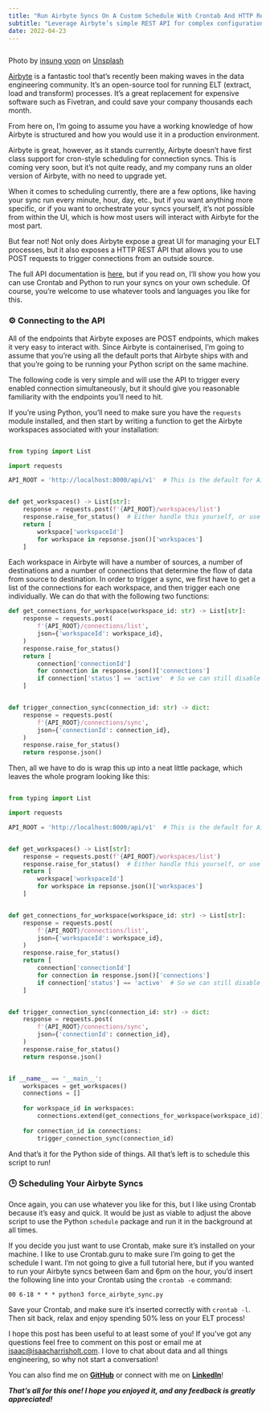 ```yaml
---
title: "Run Airbyte Syncs On A Custom Schedule With Crontab And HTTP Requests"
subtitle: "Leverage Airbyte’s simple REST API for complex configuration"
date: 2022-04-23
---
```


<Image src={clock} alt="" />

Photo by
[insung yoon](https://unsplash.com/@insungyoon?utm_source=medium&utm_medium=referral) on
[Unsplash](https://unsplash.com/?utm_source=medium&utm_medium=referral)

[Airbyte](https://airbyte.com/) is a fantastic tool that’s recently been making waves in
the data engineering community. It’s an open-source tool for running ELT (extract, load
and transform) processes. It’s a great replacement for expensive software such as
Fivetran, and could save your company thousands each month.

From here on, I’m going to assume you have a working knowledge of how Airbyte is
structured and how you would use it in a production environment.

Airbyte is great, however, as it stands currently, Airbyte doesn’t have first class
support for cron-style scheduling for connection syncs. This is coming very soon, but
it’s not quite ready, and my company runs an older version of Airbyte, with no need to
upgrade yet.

When it comes to scheduling currently, there are a few options, like having your sync
run every minute, hour, day, etc., but if you want anything more specific, or if you
want to orchestrate your syncs yourself, it’s not possible from within the UI, which is
how most users will interact with Airbyte for the most part.

But fear not! Not only does Airbyte expose a great UI for managing your ELT processes,
but it also exposes a HTTP REST API that allows you to use POST requests to trigger
connections from an outside source.

The full API documentation is
[here](https://airbyte-public-api-docs.s3.us-east-2.amazonaws.com/rapidoc-api-docs.html),
but if you read on, I’ll show you how you can use Crontab and Python to run your syncs
on your own schedule. Of course, you’re welcome to use whatever tools and languages you
like for this.

### ⚙️ Connecting to the API

All of the endpoints that Airbyte exposes are POST endpoints, which makes it very easy
to interact with. Since Airbyte is containerised, I’m going to assume that you’re using
all the default ports that Airbyte ships with and that you’re going to be running your
Python script on the same machine.

The following code is very simple and will use the API to trigger every enabled
connection simultaneously, but it should give you reasonable familiarity with the
endpoints you’ll need to hit.

If you’re using Python, you’ll need to make sure you have the `requests` module
installed, and then start by writing a function to get the Airbyte workspaces associated
with your installation:

```python

from typing import List

import requests

API_ROOT = 'http://localhost:8000/api/v1'  # This is the default for Airbyte


def get_workspaces() -> List[str]:
    response = requests.post(f'{API_ROOT}/workspaces/list')
    response.raise_for_status()  # Either handle this yourself, or use a tool like Sentry for logging
    return [
        workspace['workspaceId']
        for workspace in repsonse.json()['workspaces']
    ]
```

Each workspace in Airbyte will have a number of sources, a number of destinations and a
number of connections that determine the flow of data from source to destination. In
order to trigger a sync, we first have to get a list of the connections for each
workspace, and then trigger each one individually. We can do that with the following two
functions:

```python
def get_connections_for_workspace(workspace_id: str) -> List[str]:
    response = requests.post(
        f'{API_ROOT}/connections/list',
        json={'workspaceId': workspace_id},
    )
    response.raise_for_status()
    return [
        connection['connectionId']
        for connection in response.json()['connections']
        if connection['status'] == 'active'  # So we can still disable connections in the UI
    ]


def trigger_connection_sync(connection_id: str) -> dict:
    response = requests.post(
        f'{API_ROOT}/connections/sync',
        json={'connectionId': connection_id},
    )
    response.raise_for_status()
    return response.json()
```

Then, all we have to do is wrap this up into a neat little package, which leaves the
whole program looking like this:

```python

from typing import List

import requests

API_ROOT = 'http://localhost:8000/api/v1'  # This is the default for Airbyte


def get_workspaces() -> List[str]:
    response = requests.post(f'{API_ROOT}/workspaces/list')
    response.raise_for_status()  # Either handle this yourself, or use a tool like Sentry for logging
    return [
        workspace['workspaceId']
        for workspace in repsonse.json()['workspaces']
    ]


def get_connections_for_workspace(workspace_id: str) -> List[str]:
    response = requests.post(
        f'{API_ROOT}/connections/list',
        json={'workspaceId': workspace_id},
    )
    response.raise_for_status()
    return [
        connection['connectionId']
        for connection in response.json()['connections']
        if connection['status'] == 'active'  # So we can still disable connections in the UI
    ]


def trigger_connection_sync(connection_id: str) -> dict:
    response = requests.post(
        f'{API_ROOT}/connections/sync',
        json={'connectionId': connection_id},
    )
    response.raise_for_status()
    return response.json()


if __name__ == '__main__':
    workspaces = get_workspaces()
    connections = []
    
    for workspace_id in workspaces:
        connections.extend(get_connections_for_workspace(workspace_id))
       
    for connection_id in connections:
        trigger_connection_sync(connection_id)
```

And that’s it for the Python side of things. All that’s left is to schedule this script
to run!

### 🕒 Scheduling Your Airbyte Syncs

Once again, you can use whatever you like for this, but I like using Crontab because
it’s easy and quick. It would be just as viable to adjust the above script to use the
Python `schedule` package and run it in the background at all times.

If you decide you just want to use Crontab, make sure it’s installed on your machine. I
like to use Crontab.guru to make sure I’m going to get the schedule I want. I’m not
going to give a full tutorial here, but if you wanted to run your Airbyte syncs between
6am and 6pm on the hour, you’d insert the following line into your Crontab using the
`crontab -e` command:

`00 6-18 * * * python3 force_airbyte_sync.py`

Save your Crontab, and make sure it’s inserted correctly with `crontab -l`. Then sit
back, relax and enjoy spending 50% less on your ELT process!

I hope this post has been useful to at least some of you! If you’ve got any questions
feel free to comment on this post or email me at
[isaac@isaacharrisholt.com](mailto:isaac@isaacharrisholt.com). I love to chat about data
and all things engineering, so why not start a conversation!

You can also find me on [**GitHub**](https://github.com/isaacharrisholt/) or connect
with me on [**LinkedIn**](https://www.linkedin.com/in/isaac-harris-holt/)!

**_That’s all for this one! I hope you enjoyed it, and any feedback is greatly
appreciated!_**

